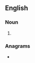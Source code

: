 {{also|Eagers}}
==English==

===Noun===
{{head|en|noun plural form}}

# {{plural of|eager|lang=en}}

===Anagrams===
* {{anagrams|en|a=aeegrs|Saeger|Seager|aegers|agrees|eagres|geares|grease|searge|ægers}}